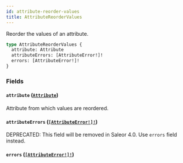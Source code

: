 ```yaml
---
id: attribute-reorder-values
title: AttributeReorderValues
---
```


Reorder the values of an attribute.

```graphql
type AttributeReorderValues {
  attribute: Attribute
  attributeErrors: [AttributeError!]!
  errors: [AttributeError!]!
}
```

### Fields

#### `attribute` ([`Attribute`](/developer/api-reference/objects/attribute))

Attribute from which values are reordered.

#### `attributeErrors` ([`[AttributeError!]!`](/developer/api-reference/objects/attribute-error))

<span class="badge badge--warning">DEPRECATED: This field will be removed in Saleor 4.0. Use `errors` field instead.</span>

#### `errors` ([`[AttributeError!]!`](/developer/api-reference/objects/attribute-error))
